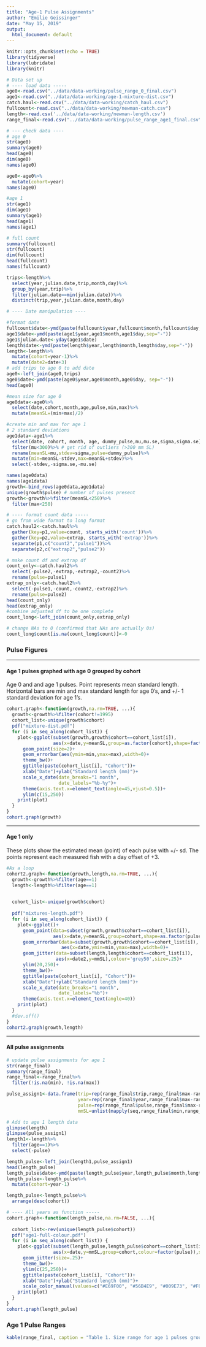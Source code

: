 ```yaml
---
title: "Age-1 Pulse Assignments"
author: "Emilie Geissinger"
date: "May 15, 2019"
output:
  html_document: default
---
```


```r
knitr::opts_chunk$set(echo = TRUE)
library(tidyverse)
library(lubridate)
library(knitr)
```

```r
# Data set up
# ---- load data -----
age0<-read.csv("../data/data-working/pulse_range_0_final.csv")
age1<-read.csv("../data/data-working/age-1-mixture-dist.csv")
catch.haul<-read.csv("../data/data-working/catch_haul.csv")
fullcount<-read.csv("../data/data-working/newman-catch.csv")
length<-read.csv('../data/data-working/newman-length.csv')
range_final<-read.csv("../data/data-working/pulse_range_age1_final.csv")

# --- check data ----
# age 0
str(age0)
summary(age0)
head(age0)
dim(age0)
names(age0)

age0<-age0%>%
  mutate(cohort=year)
names(age0)

#age 1
str(age1)
dim(age1)
summary(age1)
head(age1)
names(age1)

# full count
summary(fullcount)
str(fullcount)
dim(fullcount)
head(fullcount)
names(fullcount)

trips<-length%>%
  select(year,julian.date,trip,month,day)%>%
  group_by(year,trip)%>%
  filter(julian.date==min(julian.date))%>%
  distinct(trip,year,julian.date,month,day)

# ---- Date manipulation ----

#format date
fullcount$date<-ymd(paste(fullcount$year,fullcount$month,fullcount$day,sep="-"))
age1$date<-ymd(paste(age1$year,age1$month,age1$day,sep="-"))
age1$julian.date<-yday(age1$date)
length$date<-ymd(paste(length$year,length$month,length$day,sep="-"))
length<-length%>%
  mutate(cohort=year-1)%>%
  mutate(date2=date+3)
# add trips to age 0 to add date
age0<-left_join(age0,trips)
age0$date<-ymd(paste(age0$year,age0$month,age0$day, sep="-"))
head(age0)

#mean size for age 0
age0data<-age0%>%
  select(date,cohort,month,age,pulse,min,max)%>%
  mutate(meanSL=(min+max)/2)

#create min and max for age 1
# 2 standard deviations
age1data<-age1%>%
  select(date, cohort, month, age, dummy_pulse,mu,mu.se,sigma,sigma.se)%>%
  filter(mu<300)%>% # get rid of outliers (>300 mm SL)
  rename(meanSL=mu,stdev=sigma,pulse=dummy_pulse)%>%
  mutate(min=meanSL-stdev,max=meanSL+stdev)%>%
  select(-stdev,-sigma.se,-mu.se)

names(age0data)
names(age1data)
growth<-bind_rows(age0data,age1data)
unique(growth$pulse) # number of pulses present
growth<-growth%>%filter(meanSL<250)%>%
  filter(max<250)

# ---- format count data -----
# go from wide format to long format
catch.haul2<-catch.haul%>%
  gather(key=p1,value=count, starts_with('count'))%>%
  gather(key=p2,value=extrap, starts_with('extrap'))%>%
  separate(p1,c("count2","pulse1"))%>%
  separate(p2,c("extrap2","pulse2"))

# make count df and extrap df
count_only<-catch.haul2%>%
  select(-pulse2,-extrap,-extrap2,-count2)%>%
  rename(pulse=pulse1)
extrap_only<-catch.haul2%>%
  select(-pulse1,-count,-count2,-extrap2)%>%
  rename(pulse=pulse2)
head(count_only)
head(extrap_only)
#combine adjusted df to be one complete 
count_long<-left_join(count_only,extrap_only)

# change NAs to 0 (confirmed that NAs are actually 0s)
count_long$count[is.na(count_long$count)]<-0
```
### Pulse Figures
***

#### Age 1 pulses graphed with age 0 grouped by cohort
Age 0 and and age 1 pulses. Point represents mean standard length. Horizontal bars are min and max standard length for age 0's, and +/- 1 standard deviation for age 1's.

```r
cohort.graph<-function(growth,na.rm=TRUE, ...){
  growth<-growth%>%filter(cohort!=1995)
  cohort_list<-unique(growth$cohort)
  pdf("mixture-dist.pdf")
  for (i in seq_along(cohort_list)) {
    plot<-ggplot(subset(growth,growth$cohort==cohort_list[i]),
                 aes(x=date,y=meanSL,group=as.factor(cohort),shape=factor(pulse)))+
      geom_point(size=2)+
      geom_errorbar(aes(ymin=min,ymax=max),width=0)+
      theme_bw()+
      ggtitle(paste(cohort_list[i], "Cohort"))+
      xlab("Date")+ylab("Standard length (mm)")+
      scale_x_date(date_breaks="1 month",
                   date_labels="%b-%y")+
      theme(axis.text.x=element_text(angle=45,vjust=0.5))+
      ylim(c(15,250))
    print(plot)
  }
}
cohort.graph(growth)
```

***

#### Age 1 only
These plots show the estimated mean (point) of each pulse with +/- sd. The points represent each measured fish with a day offset of +3.
```r
#As a loop
cohort2.graph<-function(growth,length,na.rm=TRUE, ...){
  growth<-growth%>%filter(age==1)
  length<-length%>%filter(age==1)

  
  cohort_list<-unique(growth$cohort)
  
  pdf("mixtures-length.pdf")
  for (i in seq_along(cohort_list)) {
    plot<-ggplot()+
      geom_point(data=subset(growth,growth$cohort==cohort_list[i]),
                 aes(x=date,y=meanSL,group=cohort,shape=as.factor(pulse)),size=2)+
      geom_errorbar(data=subset(growth,growth$cohort==cohort_list[i]),
                    aes(x=date,ymin=min,ymax=max),width=0)+
      geom_jitter(data=subset(length,length$cohort==cohort_list[i]),
                  aes(x=date2,y=mmSL),colour='grey50',size=.25)+
      ylim(20,250)+
      theme_bw()+
      ggtitle(paste(cohort_list[i], "Cohort"))+
      xlab("Date")+ylab("Standard length (mm)")+
      scale_x_date(date_breaks="1 month",
                   date_labels="%b")+
      theme(axis.text.x=element_text(angle=40))
    print(plot)
  }
  #dev.off()
}
cohort2.graph(growth,length)
```

***

#### All pulse assignments
```r
# update pulse assignments for age 1
str(range_final)
summary(range_final)
range_final<-range_final%>%
  filter(!is.na(min), !is.na(max))

pulse_assign1<-data.frame(trip=rep(range_final$trip,range_final$max-range_final$min+1),
                          year=rep(range_final$year,range_final$max-range_final$min+1),
                          pulse=rep(range_final$pulse,range_final$max-range_final$min+1),
                          mmSL=unlist(mapply(seq,range_final$min,range_final$max)))

# Add to age 1 length data
glimpse(length)
glimpse(pulse_assign1)
length1<-length%>%
  filter(age==1)%>%
  select(-pulse)

length_pulse<-left_join(length1,pulse_assign1)
head(length_pulse)
length_pulse$date<-ymd(paste(length_pulse$year,length_pulse$month,length_pulse$day,sep="-"))
length_pulse<-length_pulse%>%
  mutate(cohort=year-1)

length_pulse<-length_pulse%>%
  arrange(desc(cohort))
```
```r
# ---- All years as function -----
cohort.graph<-function(length_pulse,na.rm=FALSE, ...){
  
  cohort_list<-rev(unique(length_pulse$cohort))
  pdf("age1-full-colour.pdf")
  for (i in seq_along(cohort_list)) {
    plot<-ggplot(subset(length_pulse,length_pulse$cohort==cohort_list[i]),
                 aes(x=date,y=mmSL,group=cohort,colour=factor(pulse)),shape=factor(pulse))+
      geom_jitter(size=.25)+
      theme_bw()+
      ylim(c(25,250))+
      ggtitle(paste(cohort_list[i], "Cohort"))+
      xlab("Date")+ylab("Standard length (mm)")+
      scale_color_manual(values=c("#E69F00", "#56B4E9", "#009E73", "#F0E442", "#0072B2", "#D55E00", "#CC79A7"))
    print(plot)
  }
}
cohort.graph(length_pulse)
```


### Age 1 Pulse Ranges
```r
kable(range_final, caption = "Table 1. Size range for age 1 pulses grouped by year and trip. Minimum and maximum are expressed as standard length (mm).")
```

